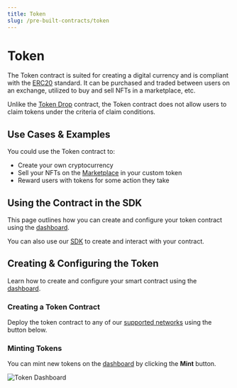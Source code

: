 ```yaml
---
title: Token
slug: /pre-built-contracts/token
---
```



# Token

<div className="deployContractBtnContainer" style={{ marginTop: -70 }}>
  <DeployThisContractButton
    link={"https://web3sdk.io/contracts/new/pre-built/token/token"}
    contractType="token"
  />
</div>

The Token contract is suited for creating a digital currency and is compliant with the [ERC20](https://eips.ethereum.org/EIPS/eip-20) standard.
It can be purchased and traded between users on an exchange, utilized to buy and sell NFTs in a marketplace, etc.

Unlike the [Token Drop](/pre-built-contracts/token-drop) contract, the Token contract does not allow users to claim tokens under the
criteria of claim conditions.

## Use Cases & Examples

You could use the Token contract to:

- Create your own cryptocurrency
- Sell your NFTs on the [Marketplace](/pre-built-contracts/marketplace) in your custom token
- Reward users with tokens for some action they take

<div className="row" style={{ marginBottom: 24 }}>
  <div className="col col--6" style={{ marginTop: 8 }}>
    <QuickstartCard
      name="Guide: Create A Token Contract & Mint Supply Using the SDK"
      link="https://blog.web3sdk.io/guides/create-your-currency-with-typescript-sdk"
      image="/assets/icons/education.png"
    />
  </div>
  <div className="col col--6" style={{ marginTop: 8 }}>
    <QuickstartCard
      name="Guide: Check Token Balance using the SDK"
      link="https://blog.web3sdk.io/guides/token-button-react"
      image="/assets/icons/education.png"
    />
  </div>
</div>

<!-- ## Smart Contract Design

For a detailed exploration of how our drop smart contracts work, why they were built,
and their limitations, visit our [Drop Design Doc](/contracts/design/Drop)!

<div className="row" style={{ marginBottom: 24 }}>
  <div className="col col--12" style={{ marginTop: 8 }}>
    <QuickstartCard
      name="Drop Smart Contract Design Document"
      link="/contracts/design/Drop"
      image="/assets/icons/drop.png"
    />
  </div>
</div> -->

## Using the Contract in the SDK

This page outlines how you can create and configure your token contract using the [dashboard](https://web3sdk.io/dashboard).

You can also use our [SDK](/sdk) to create and interact with your contract.

<div className="row" style={{ marginBottom: 24 }}>
  <div className="col col--12" style={{ marginTop: 8 }}>
    <QuickstartCard
      name="Using the Token Drop Contract in the SDK"
      link="/sdk/interacting-with-contracts/token"
      image="/assets/icons/token.png"
    />
  </div>
</div>

## Creating & Configuring the Token

Learn how to create and configure your smart contract using the [dashboard](https://web3sdk.io/dashboard).

### Creating a Token Contract

Deploy the token contract to any of our
[supported networks](https://blog.web3sdk.io/guides/which-network-should-you-use) using the button below.

<div style={{ width: "fit-content" }}>
  <DeployThisContractButton
    link={"https://web3sdk.io/contracts/new/pre-built/token/token"}
    contractType="token"
  />
</div>

### Minting Tokens

You can mint new tokens on the [dashboard](https://web3sdk.io/dashboard) by clicking the **Mint** button.

![Token Dashboard](../assets/token-dashboard.png)
